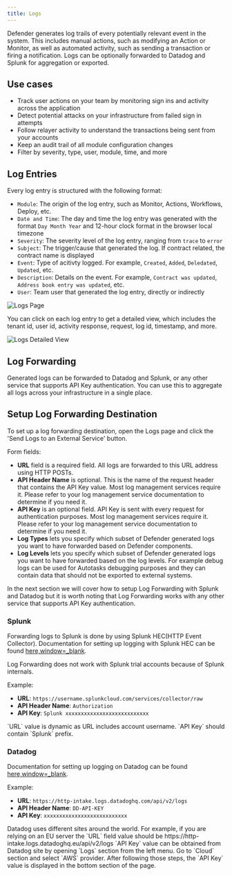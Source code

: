 ```yaml
---
title: Logs
---
```


Defender generates log trails of every potentially relevant event in the system. This includes manual actions, such as modifying an Action or Monitor, as well as automated activity, such as sending a transaction or firing a notification. Logs can be optionally forwarded to Datadog and Splunk for aggregation or exported.

## Use cases

* Track user actions on your team by monitoring sign ins and activity across the application
* Detect potential attacks on your infrastructure from failed sign in attempts
* Follow relayer activity to understand the transactions being sent from your accounts
* Keep an audit trail of all module configuration changes
* Filter by severity, type, user, module, time, and more 

## Log Entries

Every log entry is structured with the following format:

* `Module`: The origin of the log entry, such as Monitor, Actions, Workflows, Deploy, etc.
* `Date and Time`: The day and time the log entry was generated with the format `Day Month Year` and 12-hour clock format in the browser local timezone
* `Severity`: The  severity level of the log entry, ranging from `trace` to `error`
* `Subject`: The trigger/cause that generated the log. If contract related, the contract name is displayed
* `Event`: Type of acitivty logged. For example, `Created`, `Added`, `Deledated`, `Updated`, etc.
* `Description`: Details on the event. For example, `Contract was updated`, `Address book entry was updated`, etc.
* `User`: Team user that generated the log entry, directly or indirectly

![Logs Page](/defender/logs.png)

You can click on each log entry to get a detailed view, which includes the tenant id, user id, activity response, request, log id, timestamp, and more.

![Logs Detailed View](/defender/logs-detailed.png)

## Log Forwarding

Generated logs can be forwarded to Datadog and Splunk, or any other service that supports API Key authentication. You can use this to aggregate all logs across your infrastructure in a single place.

## Setup Log Forwarding Destination

To set up a log forwarding destination, open the Logs page and click the 'Send Logs to an External Service' button.

Form fields:

* **URL** field is a required field. All logs are forwarded to this URL address using HTTP POSTs.
* **API Header Name** is optional. This is the name of the request header that contains the API Key value. Most log management services require it. Please refer to your log management service documentation to determine if you need it. 
* **API Key** is an optional field. API Key is sent with every request for authentication purposes. Most log management services require it. Please refer to your log management service documentation to determine if you need it. 
* **Log Types** lets you specify which subset of Defender generated logs you want to have forwarded based on Defender components.
* **Log Levels** lets you specify which subset of Defender generated logs you want to have forwarded based on the log levels. For example debug logs can be used for Autotasks debugging purposes and they can contain data that should not be exported to external systems.

<Callout>
In the next section we will cover how to setup Log Forwarding with Splunk and Datadog but it is worth noting that Log Forwarding works with any other service that supports API Key authentication.
</Callout>

### Splunk

Forwarding logs to Splunk is done by using Splunk HEC(HTTP Event Collector).
Documentation for setting up logging with Splunk HEC can be found [here,window=_blank](https://docs.splunk.com/Documentation/Splunk/latest/Data/UsetheHTTPEventCollector).

<Callout>
Log Forwarding does not work with Splunk trial accounts because of Splunk internals.
</Callout>

Example:

* **URL**: `https://username.splunkcloud.com/services/collector/raw`
* **API Header Name**: `Authorization`
* **API Key**: `Splunk xxxxxxxxxxxxxxxxxxxxxxxxxxx`

<Callout>
`URL` value is dynamic as URL includes account username.
</Callout>

<Callout>
`API Key` should contain `Splunk` prefix.
</Callout>

### Datadog

Documentation for setting up logging on Datadog can be found [here,window=_blank](https://docs.datadoghq.com/logs/).

Example:

* **URL**: `https://http-intake.logs.datadoghq.com/api/v2/logs`
* **API Header Name**: `DD-API-KEY`
* **API Key**: `xxxxxxxxxxxxxxxxxxxxxxxxxxx`

<Callout>
Datadog uses different sites around the world. For example, if you are relying on an EU server the `URL` field value should be https://http-intake.logs.datadoghq.eu/api/v2/logs
</Callout>

<Callout>
`API Key` value can be obtained from Datadog site by opening `Logs` section from the left menu.
</Callout>
Go to `Cloud` section and select `AWS` provider.
After following those steps, the `API Key` value is displayed in the bottom section of the page.
